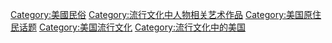 [[Category:美國民俗|Category:美國民俗]]
[[Category:流行文化中人物相关艺术作品|Category:流行文化中人物相关艺术作品]]
[[Category:美国原住民话题|Category:美国原住民话题]]
[[Category:美国流行文化|Category:美国流行文化]]
[[Category:流行文化中的美国|Category:流行文化中的美国]]